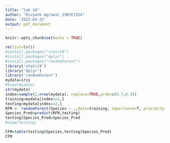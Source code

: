 ---
title: "lab 10"
author: "Divyank Agrawal_19BCE1354"
date: '2022-04-22'
output: pdf_document
---

```{r setup, include=FALSE}
knitr::opts_chunk$set(echo = TRUE)
```
```{r}
rm(list=ls())
#install.packages("stats19")
#install.packages("dplyr")
#install.packages("randomForest")
library('stats19')
library('dplyr')
library('randomForest')
mydata=iris
#View(mydata)
str(mydata)
index=sample(2,nrow(mydata), replace=TRUE,prob=c(0.7,0.3))
training=mydata[index==1,]
testing=mydata[index==2,]
RFM <- randomForest(Species ~ .,data=training, importance=T, proximity=T)
Species_Pred=predict(RFM,testing)
testing$Species_Pred=Species_Pred
#View(testing)

CFM=table(testing$Species,testing$Species_Pred)
CFM
```